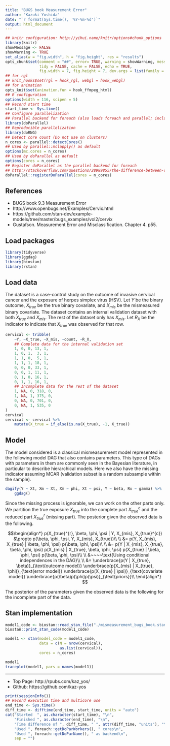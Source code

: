 ```yaml
---
title: "BUGS book Measurement Error"
author: "Kazuki Yoshida"
date: "`r format(Sys.time(), '%Y-%m-%d')`"
output: html_document
---
```


```r
## knitr configuration: http://yihui.name/knitr/options#chunk_options
library(knitr)
showMessage <- FALSE
showWarning <- TRUE
set_alias(w = "fig.width", h = "fig.height", res = "results")
opts_chunk$set(comment = "##", error= TRUE, warning = showWarning, message = showMessage,
               tidy = FALSE, cache = FALSE, echo = TRUE,
               fig.width = 7, fig.height = 7, dev.args = list(family = "sans"))
## for rgl
## knit_hooks$set(rgl = hook_rgl, webgl = hook_webgl)
## for animation
opts_knit$set(animation.fun = hook_ffmpeg_html)
## R configuration
options(width = 116, scipen = 5)
## Record start time
start_time <- Sys.time()
## Configure parallelization
## Parallel backend for foreach (also loads foreach and parallel; includes doMC)
library(doParallel)
## Reproducible parallelization
library(doRNG)
## Detect core count (Do not use on clusters)
n_cores <- parallel::detectCores()
## Used by parallel::mclapply() as default
options(mc.cores = n_cores)
## Used by doParallel as default
options(cores = n_cores)
## Register doParallel as the parallel backend for foreach
## http://stackoverflow.com/questions/28989855/the-difference-between-domc-and-doparallel-in-r
doParallel::registerDoParallel(cores = n_cores)
```

## References
- BUGS book 9.3 Measurement Error
- http://www.openbugs.net/Examples/Cervix.html
- https://github.com/stan-dev/example-models/tree/master/bugs_examples/vol2/cervix
- Gustafson. Measurement Error and Misclassification. Chapter 4. p55.

## Load packages

```r
library(tidyverse)
library(ggdag)
library(biostan)
library(rstan)
```

## Load data

The dataset is a case-control study on the outcome of invasive cervical cancer and the exposure of herpes simplex virus (HSV). Let $Y$ be the binary outcome, $X_{true}$ be the true binary covariate, and $X_{mis}$ be the mismeasured binary covariate. The dataset contains an internal validation dataset with both $X_{true}$ and $X_{mis}$. The rest of the dataset only has $X_{mis}$. Let $R_{X}$ be the indicator to indicate that $X_{true}$ was observed for that row.

```r
cervical <- tribble(
    ~Y, ~X_true, ~X_mis, ~count, ~R_X,
    ## Complete data for the internal validation set
    1, 0, 0, 13, 1,
    1, 0, 1,  3, 1,
    1, 1, 0,  5, 1,
    1, 1, 1, 18, 1,
    0, 0, 0, 33, 1,
    0, 0, 1, 11, 1,
    0, 1, 0, 16, 1,
    0, 1, 1, 16, 1,
    ## Incomplete data for the rest of the dataset
    1, NA, 0, 318, 0,
    1, NA, 1, 375, 0,
    0, NA, 0, 701, 0,
    0, NA, 1, 535, 0
)
cervical
cervical <- cervical %>%
    mutate(X_true = if_else(is.na(X_true), -1, X_true))
```

## Model

The model considered is a classical mismeasurement model represented in the following model DAG that also contains parameters. This type of DAGs with parameters in them are commonly seen in the Bayesian literature, in particular to describe hierarchical models. Here we also have the missing indicator assuming MCAR (validation subset is a random subsample within the sample).

```r
dagify(Y ~ Xt, Xm ~ Xt, Xm ~ phi, Xt ~ psi, Y ~ beta, Rx ~ gamma) %>%
    ggdag()
```

Since the missing process is ignorable, we can work on the other parts only. We partition the true exposure $X_{true}$ into the complete part $X_{true}^{c}$ and the reduced part $X_{true}^{r}$ (missing part). The posterior given the observed data is the following.

$$\begin{align*}
  p(X_{true}^{r}, \beta, \phi, \psi | Y, X_{mis}, X_{true}^{c})
  &\propto p(\beta, \phi, \psi, Y, X_{mis}, X_{true})\\
  \\
  &= p(Y, X_{mis}, X_{true} | \beta, \phi, \psi) p(\beta, \phi, \psi)\\
  \\
  &=
    p(Y | X_{mis}, X_{true}, \beta, \phi, \psi)
    p(X_{mis} | X_{true}, \beta, \phi, \psi)
    p(X_{true} | \beta, \phi, \psi)
    p(\beta, \phi, \psi)\\
  \\
  &~~~~\text{Using conditional independences in the DAG}\\
  \\
  &=
    \underbrace{p(Y | X_{true}, \beta)}_{\text{outcome model}}
    \underbrace{p(X_{mis} | X_{true},  \phi)}_{\text{error model}}
    \underbrace{p(X_{true} | \psi)}_{\text{covariate model}}
    \underbrace{p(\beta)p(\phi)p(\psi)}_{\text{priors}}\\
  \end{align*}
$$

The posterior of the parameters given the observed data is the following for the incomplete part of the data.



## Stan implementation

```r
model1_code <- biostan::read_stan_file("./mismeasurement_bugs_book.stan")
biostan::print_stan_code(model1_code)
```
```r
model1 <- stan(model_code = model1_code,
               data = c(N = nrow(cervical),
                        as.list(cervical)),
               cores = n_cores)
```
```r
model1
traceplot(model1, pars = names(model1))
```
--------------------
- Top Page: http://rpubs.com/kaz_yos/
- Github: https://github.com/kaz-yos

```r
print(sessionInfo())
## Record execution time and multicore use
end_time <- Sys.time()
diff_time <- difftime(end_time, start_time, units = "auto")
cat("Started  ", as.character(start_time), "\n",
    "Finished ", as.character(end_time), "\n",
    "Time difference of ", diff_time, " ", attr(diff_time, "units"), "\n",
    "Used ", foreach::getDoParWorkers(), " cores\n",
    "Used ", foreach::getDoParName(), " as backend\n",
    sep = "")
```
